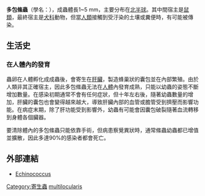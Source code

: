 {{Unreferenced|time=2016-06-12T03:42:42+00:00}}
{{Speciesbox
| image = Echinococcus multilocularis.jpg
| image_caption = ''Echinococcus multilocularis'' isolated from a fox
| taxon = Echinococcus multilocularis
| authority = [[Rudolf_Leuckart|Leuckart]], 1863
}}

'''多包絛蟲'''（學名：''{{lang|la|Echinococcus multilocularis}}''），成蟲體長1~5 mm，主要分布在[[北半球|北半球]]。其中間宿主是[[鼠類|鼠類]]，最終宿主是[[犬科|犬科]]動物，但當[[人類|人類]]接觸到受汙染的土壤或糞便時，有可能被傳染。

==生活史==
===在人體內的發育===
蟲卵在人體孵化成成蟲後，會寄生在[[肝臟|肝臟]]，製造蜂巢狀的囊包並在內部繁殖。由於人類非其正確宿主，因此多包絛蟲无法在[[人體|人體]]內發育成熟，只能以幼蟲的姿態不斷增加數量。在感染初期通常不會有任何症狀，但十年左右後，隨著幼蟲數量的增加，肝臟的囊包也會變得越來越大，導致肝臟內部的血管或膽管受到擠壓而影響功能。在病症末期，除了肝功能受到影響外，幼蟲有可能會因囊包破裂隨著血流轉移到身體各個臟器。

要清除體內的多包絛蟲只能依靠手術，但病患察覺異狀時，通常絛蟲幼蟲都已增值並擴散，因此多達90%的感染者都會死亡。

==外部連結==
* [http://smallcollation.blogspot.tw/2013/02/nematoda-echinococcus.html#gsc.tab=0 Echinococcus]{{Wayback|url=http://smallcollation.blogspot.tw/2013/02/nematoda-echinococcus.html#gsc.tab=0 |date=20160423020752 }}
{{Taxonbar}}
[[Category:寄生蟲|Category:寄生蟲]]
[[Category:包生絛蟲屬|multilocularis]]